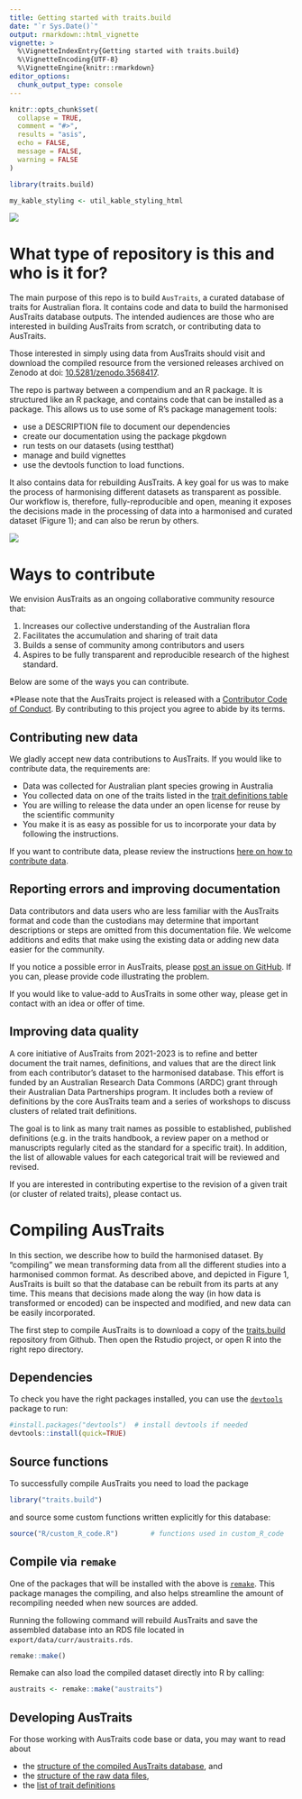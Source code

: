 ```yaml
---
title: Getting started with traits.build
date: "`r Sys.Date()`"
output: rmarkdown::html_vignette
vignette: >
  %\VignetteIndexEntry{Getting started with traits.build}
  %\VignetteEncoding{UTF-8}
  %\VignetteEngine{knitr::rmarkdown}
editor_options:
  chunk_output_type: console
---
```


```r
knitr::opts_chunk$set(
  collapse = TRUE,
  comment = "#>",
  results = "asis",
  echo = FALSE,
  message = FALSE,
  warning = FALSE
)

library(traits.build)

my_kable_styling <- util_kable_styling_html
```


![](figures/logo.png)

# What type of repository is this and who is it for?

The main purpose of this repo is to build `AusTraits`, a curated database of traits for Australian flora. It contains code and data to build the harmonised AusTraits database outputs. The intended audiences are those who are interested in building AusTraits from scratch, or contributing data to AusTraits.

Those interested in simply using data from AusTraits should visit and download the compiled resource from the versioned releases archived on Zenodo at doi: [10.5281/zenodo.3568417](http://doi.org/https://doi.org/10.5281/zenodo.3568417).

The repo is partway between a compendium and an R package. It is structured like an R package, and contains code that can be installed as a package. This allows us to use some of R's package management tools:  

- use a DESCRIPTION file to document our dependencies
- create our documentation using the package pkgdown
- run tests on our datasets (using testthat)
- manage and build vignettes
- use the devtools function to load functions.

It also contains data for rebuilding AusTraits. A key goal for us was to make the process of harmonising different datasets as transparent as possible. Our workflow is, therefore, fully-reproducible and open, meaning it exposes the decisions made in the processing of data into a harmonised and curated dataset (Figure 1); and can also be rerun by others.

![](figures/Workflow.png)

# Ways to contribute

We envision AusTraits as an ongoing collaborative community resource that:

1.  Increases our collective understanding of the Australian flora
2.  Facilitates the accumulation and sharing of trait data
3.  Builds a sense of community among contributors and users
4.  Aspires to be fully transparent and reproducible research of the highest standard.

Below are some of the ways you can contribute. 

*Please note that the AusTraits project is released with a [Contributor Code of Conduct](http://traitecoevo.github.io/traits.build/CODE_OF_CONDUCT.html). By contributing to this project you agree to abide by its terms.

## Contributing new data

We gladly accept new data contributions to AusTraits. If you would like to contribute data, the requirements are:

- Data was collected for Australian plant species growing in Australia
- You collected data on one of the traits listed in the [trait definitions table](http://traitecoevo.github.io/traits.build/articles/trait_definitions.html)
- You are willing to release the data under an open license for reuse by the scientific community
- You make it is as easy as possible for us to incorporate your data by following the instructions.

If you want to contribute data, please review the instructions [here on how to contribute data](http://traitecoevo.github.io/traits.build/articles/contributing_data.html).

## Reporting errors and improving documentation

Data contributors and data users who are less familiar with the AusTraits format and code than the custodians may determine that important descriptions or steps are omitted from this documentation file. We welcome additions and edits that make using the existing data or adding new data easier for the community.

If you notice a possible error in AusTraits, please [post an issue on GitHub](https://github.com/traitecoevo/traits.build/issues). If you can, please provide code illustrating the problem.

If you would like to value-add to AusTraits in some other way, please get in contact with an idea or offer of time.

## Improving data quality

A core initiative of AusTraits from 2021-2023 is to refine and better document the trait names, definitions, and values that are the direct link from each contributor’s dataset to the harmonised database. This effort is funded by an Australian Research Data Commons (ARDC) grant through their Australian Data Partnerships program. It includes both a review of definitions by the core AusTraits team and a series of workshops to discuss clusters of related trait definitions. 

The goal is to link as many trait names as possible to established, published definitions (e.g. in the traits handbook, a review paper on a method or manuscripts regularly cited as the standard for a specific trait). In addition, the list of allowable values for each categorical trait will be reviewed and revised. 

If you are interested in contributing expertise to the revision of a given trait (or cluster of related traits), please contact us. 


# Compiling AusTraits

In this section, we describe how to build the harmonised dataset. By "compiling" we mean transforming data from all the different studies into a harmonised common format. As described above, and depicted in Figure 1, AusTraits is built so that the database can be rebuilt from its parts at any time. This means that decisions made along the way (in how data is transformed or encoded) can be inspected and modified, and new data can be easily incorporated.

The first step to compile AusTraits is to download a copy of the [traits.build](https://github.com/traitecoevo/traits.build/) repository from Github. Then open the Rstudio project, or open R into the right repo directory.

## Dependencies

To check you have the right packages installed, you can use the [`devtools`](https://devtools.r-lib.org) package to run:

```r
#install.packages("devtools")  # install devtools if needed
devtools::install(quick=TRUE)
```

## Source functions

To successfully compile AusTraits you need to load the package

```r
library("traits.build")
```

and source some custom functions written explicitly for this database:

```r
source("R/custom_R_code.R")        # functions used in custom_R_code
```

## Compile via `remake`

One of the packages that will be installed with the above is [`remake`](https://github.com/richfitz/remake). This package manages the compiling, and also helps streamline the amount of recompiling needed when new sources are added.

Running the following command will rebuild AusTraits and save the assembled database into an RDS file located in `export/data/curr/austraits.rds`. 

```r
remake::make()
```

Remake can also load the compiled dataset directly into R by calling:

```r
austraits <- remake::make("austraits")
```

## Developing AusTraits

For those working with AusTraits code base or data, you may want to read about

- the [structure of the compiled AusTraits database](http://traitecoevo.github.io/traits.build/articles/database_structure.html), and
- the [structure of the raw data files](http://traitecoevo.github.io/traits.build/articles/file_structure.html),
- the [list of trait definitions](http://traitecoevo.github.io/traits.build/articles/trait_definitions.html)
